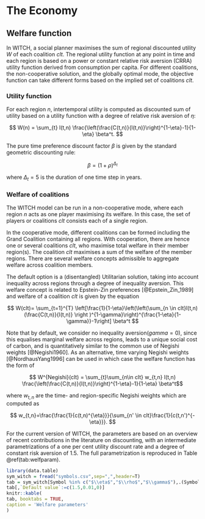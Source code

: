 # The Economy

## Welfare function

In WITCH, a social planner maximises the sum of regional discounted utility $W$ of each coalition $clt$.
The regional utility function at any point in time and each region is based on a power or 
constant relative risk aversion (CRRA) utility function derived from consumption per capita. 
For different coalitions, the non-cooperative solution, and the globally optimal mode, the objective function can take different forms based on the implied set of coalitions $clt$.

### Utility function

For each region $n$, intertemporal utility is computed as discounted sum of utility based on a utility function with a degree of relative risk aversion of $\eta$: 

$$ W(n) = \sum_{t} l(t,n) \frac{\left(\frac{C(t,n)}{l(t,n)}\right)^{1-\eta}-1}{1-\eta} \beta^t. $$

The pure time preference discount factor $\beta$ is given by the standard geometric discounting rule:

$$ \beta = ({1+\rho})^{\Delta_{t}} $$

where $\Delta_{t}=5$ is the duration of one time step in years.


### Welfare of coalitions

The WITCH model can be run in a non-cooperative mode, where each region $n$ acts as one player maximising its welfare. In this case, the set of players or coalitions $clt$ consists each of a single region.

In the cooperative mode, different coalitions can be formed including the Grand Coalition containing all regions.
With cooperation, there are hence one or several coalitions $clt$, who maximise total welfare in their member region(s). The coalition $clt$ maximises a sum of the welfare of the member regions. There are several welfare concepts admissible to aggregate welfare across coalition members. 

The default option is a (disentangled) Utilitarian solution, taking into account inequality across regions through a degree of inequality aversion. This welfare concept is related to Epstein-Zin preferences [@Epstein_Zin_1989] and welfare of a coalition $clt$ is given by the equation

$$ W(clt)= \sum_{t=1}^{T} \left[\frac{1}{1-\eta}\left(\left(\sum_{n \in clt}l(t,n) (\frac{C(t,n)}{l(t,n)} \right )^{1-\gamma}\right)^{\frac{1-\eta}{1-\gamma}}-1\right] \beta^t $$

Note that by default, we consider no inequality aversion($gamma=0$), since this equalises marginal welfare across regions, leads to a unique social cost of carbon, and is quantitatively similar to the common use of Negishi weights [@Negishi1960]. As an alternative, time varying Negishi weights [@NordhausYang1996] can be used in which case the welfare function has the form of

$$ W^{Negishi}(clt) = \sum_{t}\sum_{n\in clt} w_{t,n} l(t,n) \frac{\left(\frac{C(t,n)}{l(t,n)}\right)^{1-\eta}-1}{1-\eta} \beta^t$$

where $w_{t,n}$ are the time- and region-specific Negishi weights which are computed as 

$$ w_{t,n}=\frac{\frac{1}{c(t,n)^{\eta}}}{\sum_{n' \in clt}\frac{1}{c(t,n')^{-\eta}}}. $$

For the current version of WITCH, the parameters are based on an overview of recent contributions in the literature on discounting, with an intermediate parametrizations of a one per cent utility discount rate and a degree of constant risk aversion of 1.5. The full parametrization is reproduced in Table \@ref(tab:welfparam).

```r
library(data.table)
sym_witch = fread("symbols.csv",sep=",",header=T)
tab = sym_witch[Symbol %in% c("$\\eta$","$\\rho$","$\\gamma$"),.(Symbol,Definition,GAMS)]
tab[,`Default value`:=c(1.5,0.01,0)]
knitr::kable(
tab, booktabs = TRUE,
caption = 'Welfare parameters'
)
```
